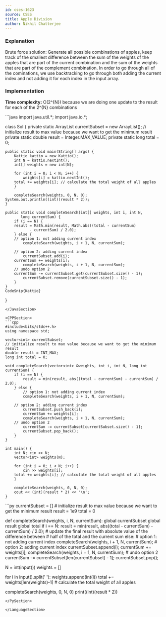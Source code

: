```yaml
---
id: cses-1623
source: CSES
title: Apple Division
author: Nikhil Chatterjee
---
```


### Explanation

Brute force solution: Generate all possible combinations of apples, keep track
of the smallest difference between the sum of the weights of the apples that
are part of the current combination and the sum of the weights that are part of
the complement combination. In order to go through all of the cominations, we
use backtracking to go through both adding the current index and not adding it
for each index in the input array.

### Implementation

**Time complexity:** O(2^{N}) because we are doing one update to the result
for each of the 2^{N} combinations

<LanguageSection>
<JavaSection>
```java
import java.util.*;
import java.io.*;

class Sol {
    private static ArrayList<Integer> currentSubset = new ArrayList<Integer>();
    // initialize result to max value because we want to get the minimum result
    private static double result = Integer.MAX_VALUE;
    private static long total = 0;

    public static void main(String[] args) {
        Kattio kattio = new Kattio();
        int N = kattio.nextInt();
        int[] weights = new int[N];

        for (int i = 0; i < N; i++) {
            weights[i] = kattio.nextInt();
	    total += weights[i]; // calculate the total weight of all apples
        }

        completeSearch(weights, 0, N, 0);
	System.out.println((int)(result * 2));
    }

    public static void completeSearch(int[] weights, int i, int N,
    	   long currentSum) {
        if (i == N) {
	    result = Math.min(result, Math.abs((total - currentSum)
	    	   - currentSum) / 2.0);
        } else {
	    // option 1: not adding current index
            completeSearch(weights, i + 1, N, currentSum);

	    // option 2: adding current index
            currentSubset.add(i);
	    currentSum += weights[i];
            completeSearch(weights, i + 1, N, currentSum);
	    // undo option 2
	    currentSum -= currentSubset.get(currentSubset.size() - 1);
            currentSubset.remove(currentSubset.size() - 1);
        }
    }
    CodeSnip{Kattio}
}
```
</JavaSection>

<CPPSection>
```cpp
#include<bits/stdc++.h>
using namespace std;

vector<int> currentSubset;
// initialize result to max value because we want to get the minimum result
double result = INT_MAX;
long int total = 0;

void completeSearch(vector<int> &weights, int i, int N, long int currentSum) {
    if (i == N) {
        result = min(result, abs((total - currentSum) - currentSum) / 2.0);
    } else {
        // option 1: not adding current index
        completeSearch(weights, i + 1, N, currentSum);

	// option 2: adding current index
        currentSubset.push_back(i);
        currentSum += weights[i];
        completeSearch(weights, i + 1, N, currentSum);
	// undo option 2
        currentSum -= currentSubset[currentSubset.size() - 1];
        currentSubset.pop_back();
    }
}

int main() {
    int N; cin >> N;
    vector<int> weights(N);

    for (int i = 0; i < N; i++) {
        cin >> weights[i];
	total += weights[i]; // calculate the total weight of all apples
    }

    completeSearch(weights, 0, N, 0);
    cout << (int)(result * 2) << '\n';
}
```
</CPPSection>

<PySection>
```py
currentSubset = []
# initialize result to max value because we want to get the minimum result
result = 1e9
total = 0

def completeSearch(weights, i, N, currentSum):
  global currentSubset
  global result
  global total
  if i == N:
    result = min(result, abs((total - currentSum) - currentSum) / 2.0);
    # update the final result with absolute value of the difference between
    # half of the total and the current sum
  else:
    # option 1: not adding current index
    completeSearch(weights, i + 1, N, currentSum);
    # option 2: adding current index
    currentSubset.append(i);
    currentSum += weights[i];
    completeSearch(weights, i + 1, N, currentSum);
    # undo option 2
    currentSum -= currentSubset[len(currentSubset) - 1];
    currentSubset.pop();

N = int(input())
weights = []

for i in input().split(' '):
    weights.append(int(i))
    total += weights[len(weights)-1] # calculate the total weight of all apples

completeSearch(weights, 0, N, 0)
print((int)(result * 2))
```
</PySection>

</LanguageSection>

